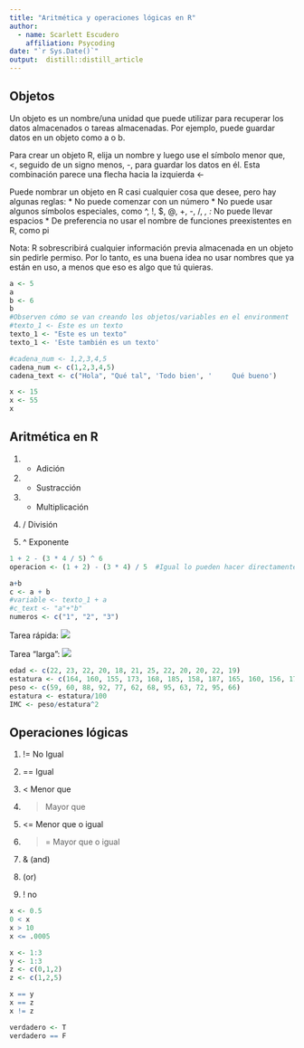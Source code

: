 ---
title: "Aritmética y operaciones lógicas en R"
author: 
  - name: Scarlett Escudero
    affiliation: Psycoding
date: "`r Sys.Date()`"
output:  distill::distill_article
---

## Objetos

Un objeto es un nombre/una unidad que puede utilizar para recuperar los datos almacenados o tareas almacenadas. Por ejemplo, puede guardar datos en un objeto como a o b. 

Para crear un objeto R, elija un nombre y luego use el símbolo menor que, <, seguido de un signo menos, -, para guardar los datos en él. Esta combinación parece una flecha hacia la izquierda <-

Puede nombrar un objeto en R casi cualquier cosa que desee, pero hay algunas reglas: 
* No puede comenzar con un número
* No puede usar algunos símbolos especiales, como ^, !, $, @, +, -, /, *, :
* No puede llevar espacios
* De preferencia no usar el nombre de funciones preexistentes en R, como pi

Nota: R sobrescribirá cualquier información previa almacenada en un objeto sin pedirle permiso. Por lo tanto, es una buena idea no usar nombres que ya están en uso, a menos que eso es algo que tú quieras.

```{r, results='hide'}
a <- 5
a
b <- 6
b
#Observen cómo se van creando los objetos/variables en el environment
#texto_1 <- Este es un texto
texto_1 <- "Este es un texto"
texto_1 <- 'Este también es un texto'

#cadena_num <- 1,2,3,4,5
cadena_num <- c(1,2,3,4,5)
cadena_text <- c("Hola", "Qué tal", 'Todo bien', '     Qué bueno')

x <- 15
x <- 55
x

```

## Aritmética en R

1. + Adición

2. - Sustracción

3. * Multiplicación

4. / División

5. ^ Exponente 


```{r, results='hide'}
1 + 2 - (3 * 4 / 5) ^ 6
operacion <- (1 + 2) - (3 * 4) / 5  #Igual lo pueden hacer directamente en la consola

a+b
c <- a + b
#variable <- texto_1 + a
#c_text <- "a"+"b"
numeros <- c("1", "2", "3")

```

Tarea rápida: 
![](ejercicio1.png) 

Tarea "larga": 
![](ejercicio2.png) 

```{r, results='hide'}
edad <- c(22, 23, 22, 20, 18, 21, 25, 22, 20, 20, 22, 19)
estatura <- c(164, 160, 155, 173, 168, 185, 158, 187, 165, 160, 156, 179)
peso <- c(59, 60, 88, 92, 77, 62, 68, 95, 63, 72, 95, 66)
estatura <- estatura/100
IMC <- peso/estatura^2
```


## Operaciones lógicas
  
1. != No Igual

2. == Igual

3. < Menor que 

4. > Mayor que

5. <= Menor que o igual 

6. >= Mayor que o igual 

7. & (and)

8. | (or)

9. ! no

```{r, results='hide'}
x <- 0.5
0 < x 
x > 10
x <= .0005

x <- 1:3
y <- 1:3
z <- c(0,1,2)
z <- c(1,2,5)

x == y
x == z
x != z

verdadero <- T
verdadero == F


```




